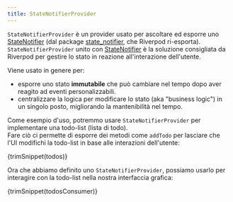 ```yaml
---
title: StateNotifierProvider
---
```



`StateNotifierProvider` è un provider usato per ascoltare ed esporre uno [StateNotifier] (dal package [state_notifier], che Riverpod ri-esporta).  
`StateNotifierProvider` unito con [StateNotifier] è la soluzione consigliata da Riverpod per gestire lo stato in reazione all'interazione dell'utente.

Viene usato in genere per:

- esporre uno stato **immutabile** che può cambiare nel tempo dopo aver reagito ad eventi personalizzabili.
- centralizzare la logica per modificare lo stato (aka "business logic") in un singolo posto, 
  migliorando la mantenibilità nel tempo.

Come esempio d'uso, potremmo usare `StateNotifierProvider` per implementare una todo-list (lista di todo).  
Fare ciò ci permette di esporre dei metodi come `addTodo` per lasciare che l'UI modifichi 
la todo-list in base alle interazioni dell'utente:

<CodeBlock>{trimSnippet(todos)}</CodeBlock>

Ora che abbiamo definito uno `StateNotifierProvider`, 
possiamo usarlo per interagire con la todo-list nella nostra interfaccia grafica:

<CodeBlock>{trimSnippet(todosConsumer)}</CodeBlock>

[state_notifier]: https://pub.dev/packages/state_notifier
[statenotifier]: https://pub.dev/documentation/state_notifier/latest/state_notifier/StateNotifier-class.html
[provider]: ./provider
[futureprovider]: ./future_provider
